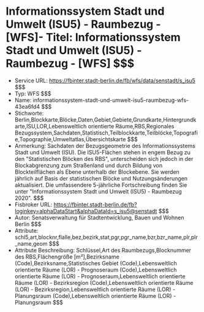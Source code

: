 # Informationssystem Stadt und Umwelt (ISU5) - Raumbezug - [WFS]- Titel: Informationssystem Stadt und Umwelt (ISU5) - Raumbezug - [WFS] $$$
- Service URL: https://fbinter.stadt-berlin.de/fb/wfs/data/senstadt/s_isu5 $$$
- Typ: WFS $$$
- Name: informationssystem-stadt-und-umwelt-isu5-raumbezug-wfs-43ea6fd4 $$$
- Stichworte: Berlin,Blockkarte,Blöcke,Daten,Gebiet,Gebiete,Grundkarte,Hintergrundkarte,ISU,LOR,Lebensweltlich orientierte Räume,RBS,Regionales Bezugssystem,Sachdaten,Statistisch,Teilblockkarte,Teilblöcke,Topografie,Topographie,Umweltatlas,Übersichtskarte $$$
- Anmerkung: Sachdaten der Bezugsgeometrie des Informationssystems Stadt und Umwelt (ISU). Die ISU5-Flächen stehen in engem Bezug zu den "Statistischen Blöcken des RBS", unterscheiden sich jedoch in der Blockabgrenzung zum Straßenland und durch Bildung von Blockteilflächen als Ebene unterhalb der Blockebene. Sie werden jährlich auf Basis der statistischen Blöcke und Nutzungsänderungen aktualisiert. Die umfassendere 5-jährliche Fortschreibung finden Sie unter "Informationssystem Stadt und Umwelt (ISU5) - Raumbezug 2020". $$$
- Fisbroker URL: https://fbinter.stadt-berlin.de/fb?loginkey=alphaDataStart&alphaDataId=s_isu5@senstadt $$$
- Autor: Senatsverwaltung für Stadtentwicklung, Bauen und Wohnen Berlin $$$
- Attribute: schl5,art,blocknr,flalle,bez,bezirk,stat,pgr,pgr_name,bzr,bzr_name,plr,plr_name,geom $$$
- Attribute Beschreibung: Schlüssel,Art des Raumbezugs,Blocknummer des RBS,Flächengröße [m²],Bezirksname (Code),Bezirksname,Statistisches Gebiet (Code),Lebensweltlich orientierte Räume (LOR) - Prognoseraum (Code),Lebensweltlich orientierte Räume (LOR) - Prognoseraum,Lebensweltlich orientierte Räume (LOR) - Bezirksregion (Code),Lebensweltlich orientierte Räume (LOR) - Bezirksregion,Lebensweltlich orientierte Räume (LOR) - Planungsraum (Code),Lebensweltlich orientierte Räume (LOR) - Planungsraum $$$
